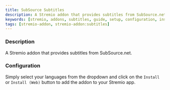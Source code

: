 ```yaml
---
title: SubSource Subtitles
description: A Stremio addon that provides subtitles from SubSource.net.
keywords: [stremio, addons, subtitles, guide, setup, configuration, install, link]
tags: [stremio-addon, stremio-addon:subtitles]
---
```


<StremioAddonButtons id="subsource-subtitles" manifest="https://subsource.strem.bar/manifest.json" configurable={true} configurationRequired={true}/> 

<h3>Description</h3>

A Stremio addon that provides subtitles from SubSource.net.

<h3>Configuration</h3>

Simply select your languages from the dropdown and click on the `Install` or `Install (Web)` button to add the addon to your Stremio app.
